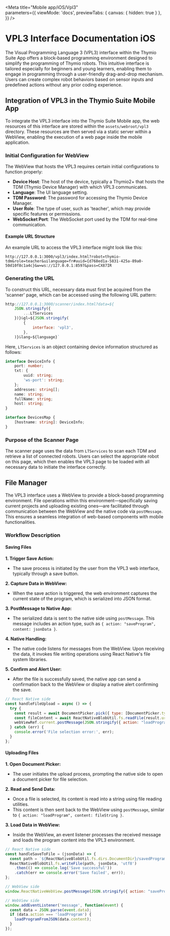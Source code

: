 
<Meta 
  title="Mobile app/iOS/Vpl3"  
  parameters={{
    viewMode: 'docs',
    previewTabs: { 
      canvas: { hidden: true } 
     },
  }}
/>

# VPL3 Interface Documentation iOS

The Visual Programming Language 3 (VPL3) interface within the Thymio Suite App offers a block-based programming environment designed to simplify the programming of Thymio robots. This intuitive interface is tailored especially for beginners and young learners, enabling them to engage in programming through a user-friendly drag-and-drop mechanism. Users can create complex robot behaviors based on sensor inputs and predefined actions without any prior coding experience.

## Integration of VPL3 in the Thymio Suite Mobile App

To integrate the VPL3 interface into the Thymio Suite Mobile app, the web resources of this interface are stored within the `assets/webroot/vpl3` directory. These resources are then served via a static server within a WebView, enabling the execution of a web page inside the mobile application.

### Initial Configuration for WebView

The WebView that hosts the VPL3 requires certain initial configurations to function properly:

- **Device Host**: The host of the device, typically a Thymio2+ that hosts the TDM (Thymio Device Manager) with which VPL3 communicates.
- **Language**: The UI language setting.
- **TDM Password**: The password for accessing the Thymio Device Manager.
- **User Role**: The type of user, such as 'teacher', which may provide specific features or permissions.
- **WebSocket Port**: The WebSocket port used by the TDM for real-time communication.

#### Example URL Structure

An example URL to access the VPL3 interface might look like this:

```
http://127.0.0.1:3000/vpl3/index.html?robot=thymio-tdm&role=teacher&uilanguage=fr#uuid={d768ed1a-5831-425a-89a0-50d10f8c1a4c}&w=ws://127.0.0.1:8597&pass=CX87IR
```

### Generating the URL

To construct this URL, necessary data must first be acquired from the 'scanner' page, which can be accessed using the following URL pattern:

```javascript
http://127.0.0.1:3000/scanner/index.html?data=${
    JSON.stringify({
        ...LTServices
    })}&gl=${JSON.stringify(
        {
            interface: 'vpl3',
        },
    )}&lang=${language}`
```

Here, `LTServices` is an object containing device information structured as follows:

```typescript
interface DeviceInfo {
    port: number;
    txt: {
        uuid: string;
        'ws-port': string;
    };
    addresses: string[];
    name: string;
    fullName: string;
    host: string;
}

interface DevicesMap {
    [hostname: string]: DeviceInfo;
}
```

### Purpose of the Scanner Page

The scanner page uses the data from `LTServices` to scan each TDM and retrieve a list of connected robots. Users can select the appropriate robot on this page, which then enables the VPL3 page to be loaded with all necessary data to initiate the interface correctly.

## File Manager

The VPL3 interface uses a WebView to provide a block-based programming environment. File operations within this environment—specifically saving current projects and uploading existing ones—are facilitated through communication between the WebView and the native code via `postMessage`. This ensures a seamless integration of web-based components with mobile functionalities.

### Workflow Description

#### Saving Files

**1. Trigger Save Action:**
   - The save process is initiated by the user from the VPL3 web interface, typically through a save button.

**2. Capture Data in WebView:**
   - When the save action is triggered, the web environment captures the current state of the program, which is serialized into JSON format.

**3. PostMessage to Native App:**
   - The serialized data is sent to the native side using `postMessage`. This message includes an action type, such as `{ action: "saveProgram", content: jsonData }`.

**4. Native Handling:**
   - The native code listens for messages from the WebView. Upon receiving the data, it invokes file writing operations using React Native's file system libraries.

**5. Confirm and Alert User:**
   - After the file is successfully saved, the native app can send a confirmation back to the WebView or display a native alert confirming the save.


```javascript
// React Native side
const handleFileUpload = async () => {
  try {
    const result = await DocumentPicker.pick({ type: [DocumentPicker.types.json] });
    const fileContent = await ReactNativeBlobUtil.fs.readFile(result.uri, 'utf8');
    webViewRef.current.postMessage(JSON.stringify({ action: "loadProgram", content: fileContent }));
  } catch (err) {
    console.error('File selection error:', err);
  }
};
```

#### Uploading Files

**1. Open Document Picker:**
   - The user initiates the upload process, prompting the native side to open a document picker for file selection.

**2. Read and Send Data:**
   - Once a file is selected, its content is read into a string using file reading utilities.
   - This content is then sent back to the WebView using `postMessage`, similar to `{ action: "loadProgram", content: fileString }`.

**3. Load Data in WebView:**
   - Inside the WebView, an event listener processes the received message and loads the program content into the VPL3 environment.

```javascript
// React Native side
const handleSaveToFile = (jsonData) => {
  const path = `${ReactNativeBlobUtil.fs.dirs.DocumentDir}/savedProgram.json`;
  ReactNativeBlobUtil.fs.writeFile(path, jsonData, 'utf8')
    .then(() => console.log('Save successful'))
    .catch(err => console.error('Save failed', err));
};

// WebView side
window.ReactNativeWebView.postMessage(JSON.stringify({ action: "saveProgram", content: programData }));
```

```javascript
// WebView side
window.addEventListener('message', function(event) {
  const data = JSON.parse(event.data);
  if (data.action === 'loadProgram') {
    loadProgramFromJSON(data.content);
  }
});
```
